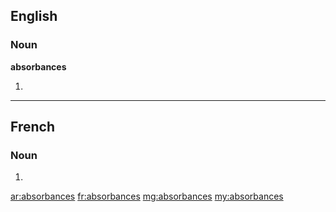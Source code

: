 ==English==

===Noun===
'''absorbances'''

# {{plural of|[[absorbance]]}}

----

==French==

===Noun===
{{infl|fr|plural}} {{f|p}}

# {{plural of|absorbance|lang=fr}}

[[ar:absorbances]]
[[fr:absorbances]]
[[mg:absorbances]]
[[my:absorbances]]
